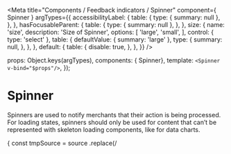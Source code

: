
<Meta
  title="Components / Feedback indicators / Spinner"
  component={ Spinner }
  argTypes={{
    accessibilityLabel: {
      table: {
        type: { summary: null },
      },
    },
    hasFocusableParent: {
      table: {
        type: { summary: null },
      },
    },
    size: {
      name: 'size',
      description: 'Size of Spinner',
      options: [
        'large',
        'small',
      ],
      control: { type: 'select' },
      table: {
        defaultValue: {
          summary: 'large'
        },
        type: {
          summary: null,
        },
      },
    },
    default: {
      table: {
        disable: true,
      },
    },
  }}
/>

  props: Object.keys(argTypes),
  components: { Spinner},
  template: `<Spinner v-bind="$props"/>`,
});

# Spinner

Spinners are used to notify merchants that their action is being processed. For loading states, spinners should only be used for content that can’t be represented with skeleton loading components, like for data charts.

<Canvas>
  <Story
    name="Spinner"
    height="60px"
    args={{
      accessibilityLabel: 'Spinner example',
      size: 'large',
    }}
    parameters={{
      docs: {
        transformSource: (source) => {
          const tmpSource = source
            .replace(/<template>/, '')
            .replace(/<\/template>/, '');
          return tmpSource;
        },
      },
    }}
  >
    {Template.bind({})}
  </Story>
</Canvas>

<ArgsTable story="Spinner" />
